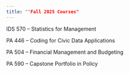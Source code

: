 ```yaml
---
title: ""Fall 2025 Courses"
---
```


IDS 570 – Statistics for Management\

PA 446 – Coding for Civic Data Applications\

PA 504 – Financial Management and Budgeting\

PA 590 – Capstone Portfolio in Policy
